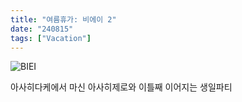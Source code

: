```yaml
---
title: "여름휴가: 비에이 2"
date: "240815"
tags: ["Vacation"]
---
```


![BIEI](https://xwlzsjptceqwklguvvfz.supabase.co/storage/v1/object/sign/daylog/240815-1.jpeg?token=eyJhbGciOiJIUzI1NiIsInR5cCI6IkpXVCJ9.eyJ1cmwiOiJkYXlsb2cvMjQwODE1LTEuanBlZyIsImlhdCI6MTcyMzg2NzM5MCwiZXhwIjo0ODc3NDY3MzkwfQ.vFbGekYT-qSvWe_WJwUye3aFhXiM4MN3avF32N4hGaw&t=2024-08-17T04%3A03%3A10.991Z)

아사히다케에서 마신 아사히제로와 이틀째 이어지는 생일파티
